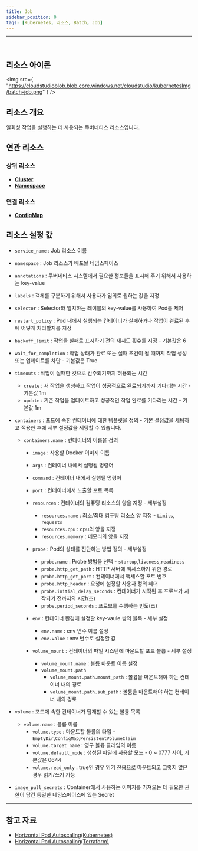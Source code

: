 ```yaml
---
title: Job
sidebar_position: 0
tags: [Kubernetes, 리소스, Batch, Job]
---
```



<hr />
<br />


## 리소스 아이콘

<img
    src={
        "https://cloudstudioblob.blob.core.windows.net/cloudstudio/kubernetesImg/batch-job.png"
    }
/>

## 리소스 개요

일회성 작업을 실행하는 데 사용되는 쿠버네티스 리소스입니다.

## 연관 리소스

### 상위 리소스

-   [**Cluster**](https://docs.cstudio.app/docs/resource/kubernetes/Base/Cluster)
-   [**Namespace**](https://docs.cstudio.app/docs/resource/kubernetes/Core/Namespace)

### 연결 리소스

-   [**ConfigMap**](https://docs.cstudio.app/docs/resource/kubernetes/Core/ConfigMap)


## 리소스 설정 값

-   `service_name` : Job 리소스 이름
-   `namespace` : Job 리소스가 배포될 네임스페이스
-   `annotations` : 쿠버네티스 시스템에서 필요한 정보들을 표시해 주기 위해서 사용하는 key-value
-   `labels` : 객체를 구분하기 위해서 사용자가 임의로 원하는 값을 지정
-   `selector` : Selector와 일치하는 레이블의 key-value를 사용하여 Pod를 제어
-   `restart_policy` : Pod 내에서 실행되는 컨테이너가 실패하거나 작업이 완료된 후에 어떻게 처리할지를 지정
-   `backoff_limit` : 작업을 실패로 표시하기 전의 재시도 횟수를 지정 - 기본값은 6
-   `wait_for_completion` : 작업 상태가 완료 또는 실패 조건이 될 때까지 작업 생성 또는 업데이트를 차단 - 기본값은 True

-   `timeouts` : 작업이 실패한 것으로 간주되기까지 허용되는 시간
    -   `create` : 새 작업을 생성하고 작업이 성공적으로 완료되기까지 기다리는 시간 - 기본값 1m    
    -   `update` : 기존 작업을 업데이트하고 성공적인 작업 완료를 기다리는 시간 - 기본값 1m

-   `containers` : 포드에 속한 컨테이너에 대한 템플릿을 정의 - 기본 설정값을 세팅하고 적용한 후에 세부 설정값을 세팅할 수 있습니다.
    -   `containers.name` : 컨테이너의 이름을 정의
        -   `image` : 사용할 Docker 이미지 이름
        -   `args` : 컨테이너 내에서 실행될 명령어
        -   `command` : 컨테이너 내에서 실행될 명령어
        -   `port` : 컨테이너에서 노출할 포트 목록 

        -   `resources` : 컨테이너의 컴퓨팅 리소스의 양을 지정  - 세부설정 
            -   `resources.name` : 최소/최대 컴퓨팅 리소스 양 지정   - `Limits`, `requests`     
            -   `resources.cpu` : cpu의 양을 지정    
            -   `resources.memory` : 메모리의 양을 지정

        -   `probe` : Pod의 상태를 진단하는 방법 정의  - 세부설정 
            -   `probe.name` : Probe 방법을 선택 - `startup`,`liveness`,`readiness`
            -   `probe.http_get_path` : HTTP 서버에 액세스하기 위한 경로
            -   `probe.http_get_port` : 컨테이너에서 액세스할 포트 번호
            -   `probe.http_header` : 요청에 설정할 사용자 정의 헤더
            -   `probe.initial_delay_seconds` : 컨테이너가 시작된 후 프로브가 시작되기 전까지의 시간(초)
            -   `probe.period_seconds` : 프로브를 수행하는 빈도(초)

        -   `env` : 컨테이너 환경에 설정할 key-vaule 쌍의 블록 - 세부 설정
            -   `env.name` : env 변수 이름 설정
            -   `env.value` : env 변수로 설정할 값

        -   `volume_mount` : 컨테이너의 파일 시스템에 마운트할 포드 볼륨 - 세부 설정
            -   `volume_mount.name` : 볼륨 마운트 이름 설정
            -   `volume_mount.path` 
                -   `volume_mount.path.mount_path` : 볼륨을 마운트해야 하는 컨테이너 내의 경로
                -   `volume_mount.path.sub_path` : 볼륨을 마운트해야 하는 컨테이너 내의 경로
            
-   `volume` : 포드에 속한 컨테이너가 탑재할 수 있는 볼륨 목록
    -   `volume.name` : 볼륨 이름
        -   `volume.type` : 마운트할 볼륨의 타입 - `EmptyDir`,`ConfigMap`,`PersistentVolumeClaim`
        -   `volume.target_name` : 영구 볼륨 클레임의 이름
        -   `volume.default_mode` : 생성된 파일에 사용할 모드 - 0 ~ 0777 사이, 기본값은 0644
        -   `volume.read_only` : true인 경우 읽기 전용으로 마운트되고 그렇지 않은 경우 읽기/쓰기 가능

-   `image_pull_secrets` : Container에서 사용하는 이미지를 가져오는 데 필요한 권한이 담긴 동일한 네임스페이스에 있는 Secret


---

## 참고 자료

-   [Horizontal Pod Autoscaling(Kubernetes)](https://learn.microsoft.com/ko-kr/azure/app-service/overview)
-   [Horizontal Pod Autoscaling(Terraform)](https://registry.terraform.io/providers/hashicorp/azurerm/latest/docs/resources/app_service)
